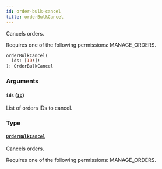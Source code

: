 ```yaml
---
id: order-bulk-cancel
title: orderBulkCancel
---
```



Cancels orders. 

Requires one of the following permissions: MANAGE_ORDERS.

```graphql
orderBulkCancel(
  ids: [ID!]!
): OrderBulkCancel
```


### Arguments

#### `ids` ([`ID`](../../../developer/api-reference/scalars/id))

List of orders IDs to cancel.


### Type

#### [`OrderBulkCancel`](../../../developer/api-reference/objects/order-bulk-cancel) 

Cancels orders. 

Requires one of the following permissions: MANAGE_ORDERS.





